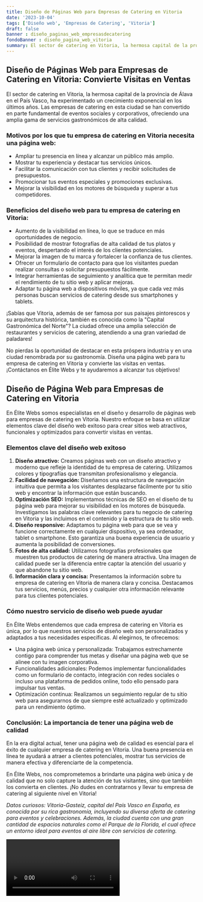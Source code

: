 ```yaml
---
title: Diseño de Páginas Web para Empresas de Catering en Vitoria
date: '2023-10-04'
tags: ['Diseño web', 'Empresas de Catering', 'Vitoria']
draft: false
banner : diseño_paginas_web_empresasdecatering
fondoBanner : diseño_pagina_web_vitoria
summary: El sector de catering en Vitoria, la hermosa capital de la provincia de Álava en el País Vasco, ha experimentado un crecimiento exponencial en los últimos años. Las empresas de catering en esta ciudad se han convertido en parte fundamental de eventos sociales y corporativos, ofreciendo una amplia gama de servicios gastronómicos de alta calidad. 
---
```


## Diseño de Páginas Web para Empresas de Catering en Vitoria: Convierte Visitas en Ventas

El sector de catering en Vitoria, la hermosa capital de la provincia de Álava en el País Vasco, ha experimentado un crecimiento exponencial en los últimos años. Las empresas de catering en esta ciudad se han convertido en parte fundamental de eventos sociales y corporativos, ofreciendo una amplia gama de servicios gastronómicos de alta calidad. 

### Motivos por los que tu empresa de catering en Vitoria necesita una página web:

- Ampliar tu presencia en línea y alcanzar un público más amplio.
- Mostrar tu experiencia y destacar tus servicios únicos.
- Facilitar la comunicación con tus clientes y recibir solicitudes de presupuestos.
- Promocionar tus eventos especiales y promociones exclusivas.
- Mejorar la visibilidad en los motores de búsqueda y superar a tus competidores.

### Beneficios del diseño web para tu empresa de catering en Vitoria:

- Aumento de la visibilidad en línea, lo que se traduce en más oportunidades de negocio.
- Posibilidad de mostrar fotografías de alta calidad de tus platos y eventos, despertando el interés de los clientes potenciales.
- Mejorar la imagen de tu marca y fortalecer la confianza de tus clientes.
- Ofrecer un formulario de contacto para que los visitantes puedan realizar consultas o solicitar presupuestos fácilmente.
- Integrar herramientas de seguimiento y analítica que te permitan medir el rendimiento de tu sitio web y aplicar mejoras.
- Adaptar tu página web a dispositivos móviles, ya que cada vez más personas buscan servicios de catering desde sus smartphones y tablets.

¡Sabías que Vitoria, además de ser famosa por sus paisajes pintorescos y su arquitectura histórica, también es conocida como la "Capital Gastronómica del Norte"? La ciudad ofrece una amplia selección de restaurantes y servicios de catering, atendiendo a una gran variedad de paladares!

No pierdas la oportunidad de destacar en esta próspera industria y en una ciudad renombrada por su gastronomía. Diseña una página web para tu empresa de catering en Vitoria y convierte las visitas en ventas. ¡Contáctanos en Élite Webs y te ayudaremos a alcanzar tus objetivos!

<GifSeo />

<Cta />

## Diseño de Página Web para Empresas de Catering en Vitoria

En Élite Webs somos especialistas en el diseño y desarrollo de páginas web para empresas de catering en Vitoria. Nuestro enfoque se basa en utilizar elementos clave del diseño web exitoso para crear sitios web atractivos, funcionales y optimizados para convertir visitas en ventas. 

### Elementos clave del diseño web exitoso

1. **Diseño atractivo:** Creamos páginas web con un diseño atractivo y moderno que refleje la identidad de tu empresa de catering. Utilizamos colores y tipografías que transmitan profesionalismo y elegancia. 
2. **Facilidad de navegación:** Diseñamos una estructura de navegación intuitiva que permita a los visitantes desplazarse fácilmente por tu sitio web y encontrar la información que están buscando. 
3. **Optimización SEO:** Implementamos técnicas de SEO en el diseño de tu página web para mejorar su visibilidad en los motores de búsqueda. Investigamos las palabras clave relevantes para tu negocio de catering en Vitoria y las incluimos en el contenido y la estructura de tu sitio web.
4. **Diseño responsive:** Adaptamos tu página web para que se vea y funcione correctamente en cualquier dispositivo, ya sea ordenador, tablet o smartphone. Esto garantiza una buena experiencia de usuario y aumenta la posibilidad de conversiones.
5. **Fotos de alta calidad:** Utilizamos fotografías profesionales que muestren tus productos de catering de manera atractiva. Una imagen de calidad puede ser la diferencia entre captar la atención del usuario y que abandone tu sitio web.
6. **Información clara y concisa:** Presentamos la información sobre tu empresa de catering en Vitoria de manera clara y concisa. Destacamos tus servicios, menús, precios y cualquier otra información relevante para tus clientes potenciales.

### Cómo nuestro servicio de diseño web puede ayudar

En Élite Webs entendemos que cada empresa de catering en Vitoria es única, por lo que nuestros servicios de diseño web son personalizados y adaptados a tus necesidades específicas. Al elegirnos, te ofrecemos:

- Una página web única y personalizada: Trabajamos estrechamente contigo para comprender tus metas y diseñar una página web que se alinee con tu imagen corporativa.
- Funcionalidades adicionales: Podemos implementar funcionalidades como un formulario de contacto, integración con redes sociales o incluso una plataforma de pedidos online, todo ello pensado para impulsar tus ventas.
- Optimización continua: Realizamos un seguimiento regular de tu sitio web para asegurarnos de que siempre esté actualizado y optimizado para un rendimiento óptimo.

### Conclusión: La importancia de tener una página web de calidad

En la era digital actual, tener una página web de calidad es esencial para el éxito de cualquier empresa de catering en Vitoria. Una buena presencia en línea te ayudará a atraer a clientes potenciales, mostrar tus servicios de manera efectiva y diferenciarte de la competencia.

En Élite Webs, nos comprometemos a brindarte una página web única y de calidad que no solo capture la atención de tus visitantes, sino que también los convierta en clientes. ¡No dudes en contratarnos y llevar tu empresa de catering al siguiente nivel en Vitoria!

*Datos curiosos: Vitoria-Gasteiz, capital del País Vasco en España, es conocida por su rica gastronomía, incluyendo su diversa oferta de catering para eventos y celebraciones. Además, la ciudad cuenta con una gran cantidad de espacios naturales como el Parque de la Florida, el cual ofrece un entorno ideal para eventos al aire libre con servicios de catering.*

<Video />

<CtaBot job='Empresas de Catering' city='Vitoria'/>

<Gmaps query='Vitoria+españa+maps' />